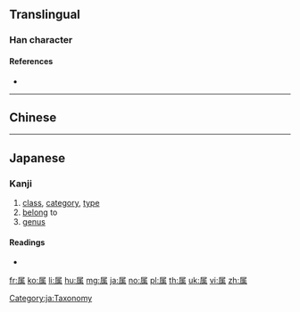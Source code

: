 {{character info/new}}
{{also|屬}}
==Translingual==

===Han character===
{{Han char|rn=44|rad=尸|as=09|sn=12|four=|canj=SHLB|ids=⿸尸禹}}

====References====
* {{Han ref|kx=0303.050|dkj=07754|dj=0600.230|hdz=20978.120|uh=5C5E|ud=23646}}

----

==Chinese==
{{zh-see|屬}}

----

==Japanese==

===Kanji===
{{ja-kanji|grade=5|rs=尸09}}

# [[class]], [[category]], [[type]]
# [[belong]] to
# [[genus]]

====Readings====
* {{ja-readings|on=[[ぞく]] (zoku), [[しょく]] (shoku), [[しゅ]] (shu)|kun=[[やから]] (yakara), [[つく]] (tsuku), [[さかん]] (sakan)}}

[[Category:ja:Taxonomy]]

[[fr:属]]
[[ko:属]]
[[li:属]]
[[hu:属]]
[[mg:属]]
[[ja:属]]
[[no:属]]
[[pl:属]]
[[th:属]]
[[uk:属]]
[[vi:属]]
[[zh:属]]